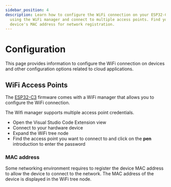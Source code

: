 ```yaml
---
sidebar_position: 4
description: Learn how to configure the WiFi connection on your ESP32-C3 device
  using the WiFi manager and connect to multiple access points. Find your
  device's MAC address for network registration.
---
```


# Configuration

This page provides information to configure the WiFi connection
on devices and other configuration options related to cloud applications.

## WiFi Access Points

The [ESP32-C3](/devices/esp32/) firmware comes with a WiFi manager that allows you to configure the WiFi connection.

The Wifi manager supports multiple access point credentials.

-   Open the Visual Studio Code Extension view
-   Connect to your hardware device
-   Expand the WiFi tree node
-   Find the access point you want to connect to and click on the **pen** introduction to enter the password

### MAC address

Some networking environment requires to register the device MAC address to allow the device to connect to the network.
The MAC address of the device is displayed in the WiFi tree node.
